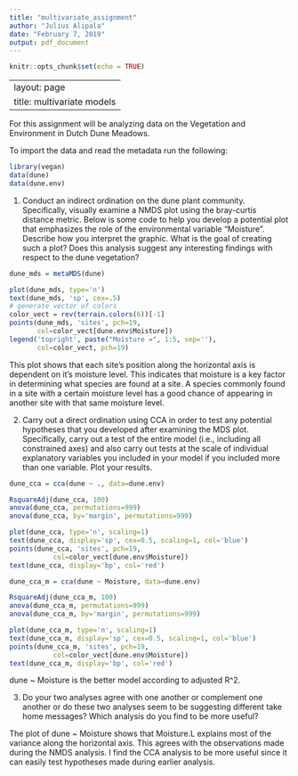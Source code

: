 ```yaml
---
title: "multivariate_assignment"
author: "Julius Alipala"
date: "February 7, 2019"
output: pdf_document
---
```


```r
knitr::opts_chunk$set(echo = TRUE)
```

---
layout: page
title: multivariate models
---

For this assignment will be analyzing data on the Vegetation
and Environment in Dutch Dune Meadows.

To import the data and read the metadata run the following:

```r
library(vegan)
data(dune)
data(dune.env)
```

1. Conduct an indirect ordination on the dune plant community. Specifically,
visually examine a NMDS plot using the bray-curtis distance metric. Below is 
some code to help you develop a potential plot that emphasizes the role of the
environmental variable "Moisture". Describe how you interpret the
graphic. What is the goal of creating such a plot? Does this analysis suggest
any interesting findings with respect to the dune vegetation?


```r
dune_mds = metaMDS(dune)
```

```r
plot(dune_mds, type='n')
text(dune_mds, 'sp', cex=.5)
# generate vector of colors 
color_vect = rev(terrain.colors(6))[-1]
points(dune_mds, 'sites', pch=19, 
       col=color_vect[dune.env$Moisture])
legend('topright', paste("Moisture =", 1:5, sep=''), 
       col=color_vect, pch=19)

```

This plot shows that each site's position along the horizontal axis is dependent on it's moisture level. This indicates that moisture is a key factor in determining what species are found at a site. A species commonly found in a site with a certain moisture level has a good chance of appearing in another site with that same moisture level.

2. Carry out a direct ordination using CCA in order to test any potential 
hypotheses that you developed after examining the MDS plot. Specifically,
carry out a test of the entire model (i.e., including all constrained axes)
and also carry out tests at the scale of individual explanatory variables
you included in your model if you included more than one variable. Plot your 
results.

```r
dune_cca = cca(dune ~ ., data=dune.env)

RsquareAdj(dune_cca, 100)
anova(dune_cca, permutations=999)
anova(dune_cca, by='margin', permutations=999)
```

```r
plot(dune_cca, type='n', scaling=1)
text(dune_cca, display='sp', cex=0.5, scaling=1, col='blue')
points(dune_cca, 'sites', pch=19, 
           col=color_vect[dune.env$Moisture])
text(dune_cca, display='bp', col='red')
```
```r
dune_cca_m = cca(dune ~ Moisture, data=dune.env)

RsquareAdj(dune_cca_m, 100)
anova(dune_cca_m, permutations=999)
anova(dune_cca_m, by='margin', permutations=999)
```

```r
plot(dune_cca_m, type='n', scaling=1)
text(dune_cca_m, display='sp', cex=0.5, scaling=1, col='blue')
points(dune_cca_m, 'sites', pch=19, 
           col=color_vect[dune.env$Moisture])
text(dune_cca_m, display='bp', col='red')
```

dune ~ Moisture is the better model according to adjusted R^2.


3. Do your two analyses agree with one another or complement one another or do
these two analyses seem to be suggesting different take home messages? Which
analysis do you find to be more useful?

The plot of dune ~ Moisture shows that Moisture.L explains most of the variance along the horizontal axis. This agrees with the observations made during the NMDS analysis. I find the CCA analysis to be more useful since it can easily test hypotheses made during earlier analysis. 